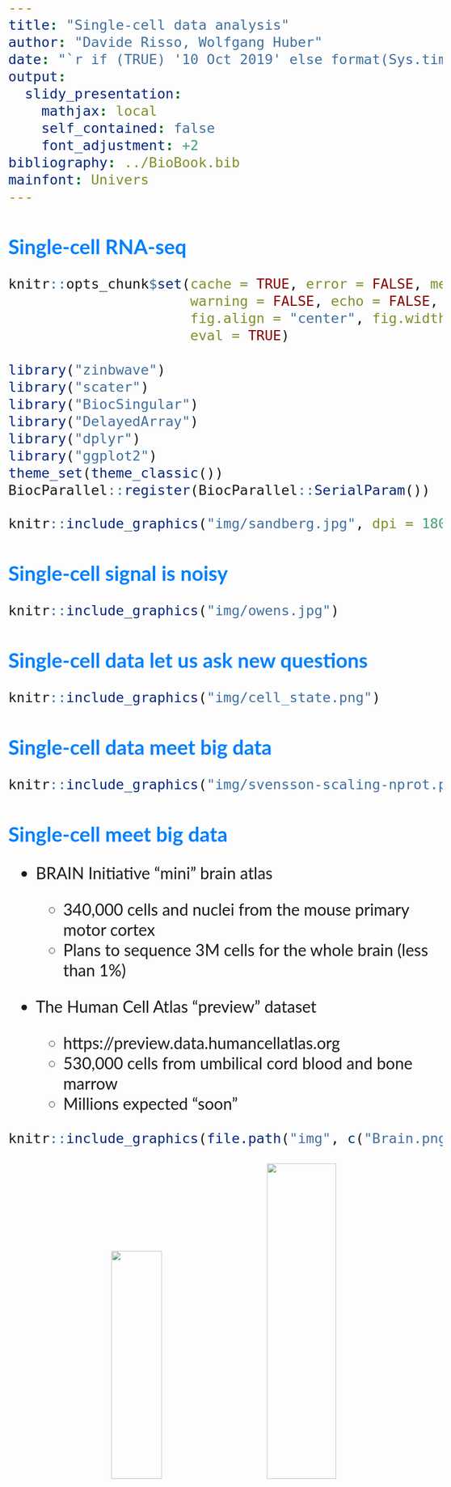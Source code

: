 ```yaml
---
title: "Single-cell data analysis"
author: "Davide Risso, Wolfgang Huber"
date: "`r if (TRUE) '10 Oct 2019' else format(Sys.time(), '%d %B %Y')`"
output: 
  slidy_presentation:
    mathjax: local
    self_contained: false
    font_adjustment: +2
bibliography: ../BioBook.bib
mainfont: Univers
---
```


# Single-cell RNA-seq

<link href='http://fonts.googleapis.com/css?family=Lato&subset=latin,latin-ext' rel='stylesheet' type='text/css'>

<style type="text/css"> 
.small-code pre code {
  font-size: 1em;
}
body{
  font-family: Lato;
  font-size: 24pt;
  margin-left: auto;
  margin-right: auto;
  line-height: 1.25;
}
h1{
  font-family: Lato;
  font-size: 30pt;
  color: #0080FF;
}
h2,h3,h4,h5,h6{
  font-family: Lato;
  font-size: 24pt;
  color: #0080FF;
}
b, strong{
 color: #0080FF;
}
.main-container{
  max-width: 1800px;
  margin-left: auto;
  margin-right: auto;
  line-height:1.25;
}
</style>

```r
knitr::opts_chunk$set(cache = TRUE, error = FALSE, message = FALSE,
                      warning = FALSE, echo = FALSE, results = "hide",
                      fig.align = "center", fig.width = 4.7, fig.height = 3,
                      eval = TRUE)

library("zinbwave")
library("scater")
library("BiocSingular")
library("DelayedArray")
library("dplyr")
library("ggplot2")
theme_set(theme_classic())
BiocParallel::register(BiocParallel::SerialParam())
```

```r
knitr::include_graphics("img/sandberg.jpg", dpi = 180)
```

# Single-cell signal is noisy

```r
knitr::include_graphics("img/owens.jpg")
```

# Single-cell data let us ask new questions

```r
knitr::include_graphics("img/cell_state.png")
```

# Single-cell data meet big data

```r
knitr::include_graphics("img/svensson-scaling-nprot.png")
```

# Single-cell meet big data

- BRAIN Initiative "mini" brain atlas

  - 340,000 cells and nuclei from the mouse primary motor cortex
  - Plans to sequence 3M cells for the whole brain (less than $1\%$)

- The Human Cell Atlas "preview" dataset

  - https://preview.data.humancellatlas.org
  - 530,000 cells from umbilical cord blood and bone marrow
  - Millions expected "soon"

```r
knitr::include_graphics(file.path("img", c("Brain.png", "hca.png")))
```
<p align="center">
![](img/Brain.png){ width=34% } 
![](img/hca.png){ width=40% }
</p>

# A typical workflow

```r
knitr::include_graphics("img/Workflow1.png")
knitr::include_graphics("img/Workflow2.png")
```

# The `SingleCellExperiment` class

```r
knitr::include_graphics("img/sce.png")
```

# The `SingleCellExperiment` class

```r
scefn = "data/sce.rds"
if(!file.exists(scefn)) {
    sce1 = TENxPBMCData::TENxPBMCData("frozen_pbmc_donor_a")
    sce2 = TENxPBMCData::TENxPBMCData("frozen_pbmc_donor_b")
    sce = cbind(sce1, sce2)
    
    ribo_idx = grep("^RPL", rowData(sce)$Symbol)
    mito_idx = grep("^MT", rowData(sce)$Symbol)

    set.seed(244)
    sce = sce[, sample(seq_len(ncol(sce)), 1000)]
    counts(sce) = as.matrix(counts(sce))

    sce = scater::calculateQCMetrics(sce, feature_controls = list(ribo = ribo_idx, mito = mito_idx))
    num_reads = 1
    num_cells = 0.05*ncol(sce)
    keep = which(rowSums(counts(sce) >= num_reads ) >= num_cells)
    sce = sce[keep,]
    
    sce = scater::normalize(sce)

    vars = rowVars(logcounts(sce))
    names(vars) = rownames(sce)
    vars = sort(vars, decreasing = TRUE)
    
    for_pca = t(logcounts(sce)[names(vars)[1:1000],])
    
    pca = BiocSingular::runPCA(for_pca, rank = 10,
                                scale = TRUE,
                                BSPARAM = RandomParam(deferred = FALSE))
    
    reducedDim(sce, "PCA") = pca$x
    # sce = runTSNE(sce, use_dimred = "PCA")
    colnames(sce) = paste0("Cell", seq_len(ncol(sce)))
    sce = zinbsurf(sce, K = 10, X = "~Sample + pct_counts_mito + pct_counts_ribo", 
                   which_genes = names(vars)[1:100])
    
    dir.create("data")
    saveRDS(sce, file=scefn)
} else {
    sce = readRDS(scefn)
}
```

Single-cell RNA-seq data from PBMC cells, generated by 10X Genomics (see .Rmd file for details)

```r
sce
```

# Resources

- Orchestrating Single-Cell Analysis with Bioconductor -review
  + https://doi.org/10.1101/590562 
  + https://osca.bioconductor.org
- [A step-by-step workflow for low-level analysis of single-cell RNA-seq data with Bioconductor](https://f1000research.com/articles/5-2122/v2)
- [Bioconductor workflow for single-cell RNA sequencing](https://f1000research.com/articles/6-1158/v1)
- [github.com/seandavi/awesome-single-cell](https://github.com/seandavi/awesome-single-cell)
- [scrna-tools.org](https://www.scrna-tools.org)
- [Seurat](https://satijalab.org/seurat)
- [Bioconductor workshop materials](https://bioconductor.org/help/course-materials)

# Bulk vs single-cell RNA-seq

```r
knitr::include_graphics("img/var_sc.png")
```

# Zero-inflated Gamma Poisson to the rescue?

For $\pi\in[0,1]$, the density of the zero-inflated Gamma-Poisson distribution is
given by

$$
f_{\text{ZIGP}}(y;\mu,\theta, \pi) = \pi \delta_0(y) + (1 - \pi) f_{\text{GP}}(y;\mu,\theta), \quad \forall y\in\mathbb{N},
$$

where $\delta_0(\cdot)$ is the Dirac function. 

Here, $\pi$ is interpreted as the probability that a $0$ is observed instead of the actual count ("dropout"), resulting in an inflation of zeros compared to the GP distribution.

# Single-cell RNA-seq read counts

```r
knitr::include_graphics("img/townes_fig_s1.png")
```

# Logarithm transformation is not helpful

```r
knitr::include_graphics("img/townes_logcpm.png")
```

# Do we need to account for the extra zeros in the model?

```r
knitr::include_graphics("img/val.png")
```

# Do we need to account for the extra zeros in the model?

```r
# knitr::include_graphics("img/contraption.png")
knitr::include_graphics("img/09_rg_rube_goldberg_inventions_usps_stamp.jpg")
```

In UMI (unique molecular identifiers) data, in particular in droplet-based data, zero-inflation is not an important issue. 

In non-UMI data, the problem are not too many zeros, but too many high numbers (from runaway PCR duplication)

# Naught all zeros in sequence count data are the same

- "..., we find that zero-inflated models ... tend to inflate parameter estimates ... due to inherent identifiability issues."
- "... this parameter inflation can be so severe as to dominate the results of a differential expression analysis..."
- "We find that simpler sampling models are well equipped to perform inference in situations dominated by sampling and biological zeros." 

Silverman, Roche, Mukherjee, David. doi: http://dx.doi.org/10.1101/477794 (paraphrasing what many others had also said before)

# Quality Control and Filtering

```r
knitr::include_graphics("img/marie.jpg")
```

# Quality Control and Filtering

Exploratory data analysis (EDA) and quality control (QC) are of utmost importance in genomics.

With single cell data we have the luxury of having a large number of samples, hence we can filter out low quality cells as well as poorly sampled (=measured) genes.

There are some simple metrics that we can compute.

[NB: what is quality?](https://en.wikipedia.org/wiki/Quality_(business))

# Identifying empty droplets

```r
knitr::include_graphics("img/empty_drop.png")
```

# Computing QC metrics

```r
sce = TENxPBMCData::TENxPBMCData("pbmc4k")
sce = scater::calculateQCMetrics(sce)
```

```r
knitr::include_graphics("img/qc_scater.png")
```

# Exploring batch effects

```r
knitr::include_graphics("img/qc_scone.png")
```

# Normalization

```r
knitr::include_graphics("img/drake.jpg")
```

# Normalization

As with bulk RNA-seq, it is important to account for the differences in sequencing depth and the other biases that may affect the expression levels.

```r
knitr::include_graphics("img/norm.png")
```

# Bulk RNA-seq normalization methods do not always work

```r
knitr::include_graphics("img/norm2.png")
```

# Pooling across cells helps

```r
knitr::include_graphics("img/lun_scran_fig3.png")
```

# Model-based approach

An alternative is to include normalization as a parameter of the statistical model.

This has the advantage of propagating the uncertainty in the estimation of the scaling factors.

This is the approach of the `BASiCS` and `zinbwave` Bioconductor packages.

# Dimensionality reduction

```r
knitr::include_graphics("img/fuck_grapefruit.png")
```

# Dimensionality reduction

Dimensionality reduction is useful for two related goals

1. _Visualize_ high dimensional data (usually in two dimensions)
    - PCA
    - t-SNE
    - UMAP
    
2. _Infer_ low-dimensional structures from high dimensional data (1--50 dimensions)
    - PCA 
    - Factor analysis (e.g., `MOFA` package https://doi.org/10.15252/msb.20178124)
    - `glmpca` package (CRAN) https://doi.org/10.1101/574574 
    - `ZIFA`, `ZINB-WaVE` (NB caveat about zero-inflation, above)
    
# Sample quality effects visualized by PCA

```r
df = tibble(
       PC1 = reducedDim(sce, "PCA")[, 1],
       PC2 = reducedDim(sce, "PCA")[, 2],
       Batch = sce$Sample,
       `log10(total_counts)` = sce$log10_total_counts,
       total_genes = sce$log10_total_features_by_counts)

ggplot(df, aes(x = PC1, y = PC2, color = `log10(total_counts)`)) +
  geom_point(size = .5) + scale_color_continuous(low = "blue", high = "yellow") +
  ggtitle("12K PBMC (10X Genomics)") + coord_fixed()
```

# Batch effects!

```r
pca2 = ggplot(df, aes(x = PC1, y = PC2, color = Batch)) +
  geom_point(size = .5) + scale_color_brewer(palette = "Set1") + 
  coord_fixed() 
pca2 + ggtitle("12K PBMC (10X Genomics)") 
```

# The ZINB-WaVE model

$Y_{ij}$: count of gene $j$ (for $j=1,\ldots,J$) for sample $i$ (for $i=1,\ldots, n$). 

```r
knitr::include_graphics("img/zinb_schema.jpg")
```

# ZINB-WaVE adjusts for batch effects

```r
library("zinbwave")
sce = zinbwave(sce, X = "~batch", K = 10)
```

```r
gridExtra::grid.arrange(
pca2 + ggtitle("before"),
tibble(Z1 = reducedDim(sce, "zinbwave")[,1],
       Z2 = reducedDim(sce, "zinbwave")[,2],
       Batch = sce$Sample) %>%
ggplot(aes(x = Z1, y = Z2, color = Batch)) +
  geom_point(size = .5) + scale_color_brewer(palette = "Set1") +
  ggtitle("after ZINB-WaVE") + coord_fixed(), 
ncol = 2)
```

# GLM-PCA

In droplet-based data, it might be safe to ignore zero inflation.

We could use a simpler "NB-WAVE" model.

Alternatively, we can exploit the fact that the Gamma-Poisson distribution (with known dispersion) belongs to the exponential family.

The GLM-PCA method is a generalization of PCA for the exponential family.

Townes et al. (2019) propose a fast approximation to GLM-PCA based on deviance residuals that is much faster than ZINB-WAVE and gives comparable results: CRAN package `glmpca`, bioR$\chi$iv https://doi.org/10.1101/574574

# Approximate PCA

Even regular PCA is not scalable enough to very large datasets (millions of cells) and approximations are needed.

The `BiocSingular` package provides implementations of the random PCA algorithm and the implicitly restarted Lanczos bidiagonalization algorithm (IRLBA).

# Lineage Inference

```r
knitr::include_graphics("img/cell.png")
```

# Motivation

```r
knitr::include_graphics("img/pseudo1.png")
```

# Motivation

```r
knitr::include_graphics("img/pseudo2.png")
```

# Motivation

```r
knitr::include_graphics("img/pseudo3.png")
```

# The slingshot algorithm

Street, Risso, ..., Purdom, Dudoit (2018). _Slingshot: cell lineage and pseudotime inference for single-cell transcriptomics_ BMC Genomics, 477 https://doi.org/10.1186/s12864-018-4772-0  :  `slingshot` package on Bioconductor

Start from a representation of the cells in some space defined by their gene expression (usually after dimensionality reduction - NB: horseshoes lecture). Suppose we identified $K$ clusters.

1. Identification of lineages
    - treat clusters as nodes in a graph
    - draw a minimum spanning tree (MST) between the nodes
    - lineages are ordered sets of clusters
    - semi-supervised: set the starting cluster (root of the tree) and optionally a set of known end points (leaves)

2. Draw a "smooth" path through the lineages
    - use of _principal curves_ (Hastie and Stuetzle, 1989)
    - shrink curves together in shared paths (simultaneous principal curves)
    - project each cell onto the principal curve(s) to infer pseudotime

# The slingshot algorithm

```r
knitr::include_graphics("img/sling0.png")
```

# The slingshot algorithm

```r
knitr::include_graphics("img/sling1.png")
```

# The slingshot algorithm

```r
knitr::include_graphics("img/sling11.png")
```

# The slingshot algorithm

```r
knitr::include_graphics("img/sling151.png")
```

# Principal curves

```r
knitr::include_graphics("img/HastieStuetzlePrincipalCurves.png")
```

# The slingshot algorithm

```r
knitr::include_graphics("img/sling2.png")
```

# The slingshot algorithm

```r
knitr::include_graphics("img/sling21.png")
```

# Shape-sensitive distance

Constructing an MST involves specifying a distance measure between nodes.

A Mahalanobis-like distance, i.e., a covariance-scaled Euclidean distance, that accounts for cluster shape, works well in practice.

$$
d^2(\mathcal{C}_i,\mathcal{C}_j) \equiv (\bar{X}_i - \bar{X}_j)^T (S_i + S_j)^{-1} (\bar{X}_i - \bar{X}_j),
$$

# Biological meaningful supervision

Slingshot allows two forms of supervision during lineage identification:

- initial state (root)
- terminal states (leaves)

Like other methods, Slingshot requires the user to identify the _initial cluster_ or _root node_.

Slingshot optionally allows the specification of _terminal cell states_, imposing a _local constraint_ on the MST algorithm.

<!--
# Principal Curves algorithm (Hastie and Stuetzle, 1989)

Iteratively follow these steps:

1. Project all data points onto the curve and calculate the arc length from the beginning of the curve to each point’s projection. Setting the lowest value to zero, this produces pseudotimes.

2. For each dimension $j$, use the cells' pseudotimes to predict their coordinates, typically with a smoothing spline.
    - This produces a set of $J'$ functions which collectively map pseudotime values defining a smooth curve in $J'$ dimensions.

3. Repeat this process until convergence, using the sum of squared distances between cells' actual coordinates and their projections on the curves to determine convergence.
-->

# Simultaneous Principal Curves

To allow for multiple lineages, we modify the principal curves algorithms in two ways:

- We incorporate cell weights to allow cells to contribute differently to different lineages.

- We add a _shrinkage_ procedure to ensure smooth branching events.

The shrinkage is performed by first recursively constructing an average curve for each branching event, then recursively shrinking the branching lineage curves toward this average.

<!--
# Shrinkage

We construct _non-increasing_ curve-specific weights, with $w_m(0) = 1$ (maximum shrinkage)
    - diverging curves always share the same initial point
    
Shrink the diverging curves toward the average curve:

$$
\mathbf{c}_m^\text{new}(t) \equiv w_m(t)\mathbf{c}_{\text{avg}}(t) + (1-w_m(t))\mathbf{c}_m(t).
$$

# The `slingshot` package

```r
library(slingshot)
ce = slingshot(ce, reducedDim = "MDS", start.clus = "c1")
```
-->

# Acknowedgements

Davide Risso
(University of Padova)

Twitter: \texttt{@risso1893}
Github: \texttt{github.com/drisso}


```r
knitr::include_graphics("img/stickers8.png")
```

# Extrapolation

```r
knitr::include_graphics("img/extrapolating.png")
```

# Random fortune cookie

```r
fortunes::fortune(floor(exp(exp(pi/2))))
```